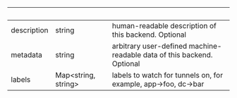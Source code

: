 
| &nbsp;      | &nbsp;                    | &nbsp;                                                                 |
| ----------- | ------------------------- | ---------------------------------------------------------------------- |
| description | string                    | human-readable description of this backend. Optional                   |
| metadata    | string                    | arbitrary user-defined machine-readable data of this backend. Optional |
| labels      | Map&lt;string, string&gt; | labels to watch for tunnels on, for example, app->foo, dc->bar                 |
